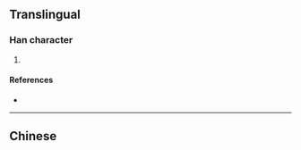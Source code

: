 {{character info/new}}
{{also|墶}}
==Translingual==

===Han character===
{{Han char|rn=32|rad=土|as=06|sn=9|four=|canj=GYK,XGYK|ids=⿰土达}}

# {{defn|Han|sort=土06}}

====References====
* {{Han ref|kx=0230.121|hdz=10438.031|uh=57AF|ud=22447}}

----

==Chinese==
{{zh-see|墶}}